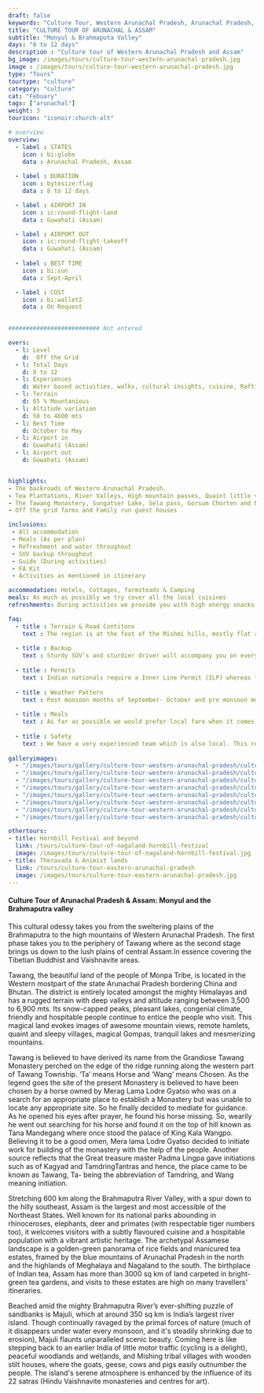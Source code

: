 ```yaml
---
draft: false
keywords: "Culture Tour, Western Arunachal Pradesh, Arunachal Pradesh, Assam"
title: "CULTURE TOUR OF ARUNACHAL & ASSAM" 
subtitle: "Monyul & Brahmaputa Valley"
days: "8 to 12 days"
description : "Culture tour of Western Arunachal Pradesh and Assam"
bg_image: /images/tours/culture-tour-western-arunachal-pradesh.jpg
image : /images/tours/culture-tour-western-arunachal-pradesh.jpg
type: "Tours" 
tourtype: "culture"
category: "culture"
cat: "Febuary"
tags: ["arunachal"]
weight: 3
touricon: "iconoir:church-alt"

# overview
overview:
  - label : STATES
    icon : bi:globe
    data : Arunachal Pradesh, Assam
    
  - label : DURATION
    icon : bytesize:flag
    data : 8 to 12 days

  - label : AIRPORT IN
    icon : ic:round-flight-land
    data : Guwahati (Assam)

  - label : AIRPORT OUT
    icon : ic:round-flight-takeoff
    data : Guwahati (Assam)
    
  - label : BEST TIME
    icon : bi:sun
    data : Sept-April

  - label : COST
    icon : bi:wallet2
    data : On Request

 
########################## Not entered

overs:
  - l: Level 
    d:  Off the Grid
  - l: Total Days 
    d: 8 to 12
  - l: Experiences
    d: Water based activities, walks, cultural insights, cuisine, Rafting & cycling
  - l: Terrain 
    d: 65 % Mountanious 
  - l: Altitude variation 
    d: 50 to 4600 mts
  - l: Best Time 
    d: October to May
  - l: Airport in 
    d: Guwahati (Assam)
  - l: Airport out
    d: Guwahati (Assam)


highlights:
- The backroads of Western Arunachal Pradesh.
- Tea Plantations, River Valleys, High mountain passes, Quaint little villages and more
- The Tawang Monastery, Sungatser Lake, Sela pass, Gorsum Chorten and Nameri Wildlife Sanctuary 
- Off the grid farms and Family run guest houses

inclusions:
 - All accommodation
 - Meals (As per plan)
 - Refreshment and water throughout
 - SUV backup throughout
 - Guide (During activities)
 - FA Kit
 - Activities as mentioned in itinerary

accommodation: Hotels, Cottages, farmsteads & Camping
meals: As much as possibly we try cover all the local cuisines
refreshments: During activities we provide you with high energy snacks.

faq:
  - title : Terrain & Road Contitons
    text : The region is at the foot of the Mishmi hills, mostly flat river plains
  
  - title : Backup
    text : Sturdy SUV’s and sturdier driver will accompany you on every trip. the condition of roads do not allow for larger vehicles, however do our best to provide you the best in comfort in relation to the routes that we ply on. These vehicles are along right from your airport pick up to your drop back to the airport.
  
  - title : Permits
    text : Indian nationals require a Inner Line Permit (ILP) whereas foreign nationals require Restricted Area Permits (RAP), both of which have a certain fees applicable.
  
  - title : Weather Pattern
    text : Post monsoon months of September- October and pre monsoon months of March-April are very pleasant with blue skies and a fair days. Peak winters are from November to February with the mercury coming down below 18 C, in the evenings, however the days are still favourable for cycling.
  
  - title : Meals
    text : As far as possible we would prefer local fare when it comes to meals, however we understand the need for comfort food when multiple days of intense exertion is required. Nutritious and palatable foot is always freshly cooked with fresh local ingredients. We provide potable packaged water which we carry in large 20lt cans so as keep plastic to the minimum. Reusable water bottles are provided at the onset of each journey.
  
  - title : Safety
    text : We have a very experienced team which is also local. This reflects in the overall safety of our tours. Rest assured your guides know where extra attention is required and when. All our routes are well known to us, we know where the nearest medical facilities are, we know whom to contact if in case of an emergency, we know all the alternate routes in case of road blockages. We have CASEVAC protocols in place to streamline the process in case of emergencies. You can rest easy knowing that in the outdoors in general and this region in particular you are in safe hands with us.
  
galleryimages:
  - "/images/tours/gallery/culture-tour-western-arunachal-pradesh/culture-tour-western-arunachal-pradesh1.jpg"
  - "/images/tours/gallery/culture-tour-western-arunachal-pradesh/culture-tour-western-arunachal-pradesh2.jpg"
  - "/images/tours/gallery/culture-tour-western-arunachal-pradesh/culture-tour-western-arunachal-pradesh3.jpg"
  - "/images/tours/gallery/culture-tour-western-arunachal-pradesh/culture-tour-western-arunachal-pradesh4.jpg"
  - "/images/tours/gallery/culture-tour-western-arunachal-pradesh/culture-tour-western-arunachal-pradesh5.jpg"  
  - "/images/tours/gallery/culture-tour-western-arunachal-pradesh/culture-tour-western-arunachal-pradesh6.jpg"
  - "/images/tours/gallery/culture-tour-western-arunachal-pradesh/culture-tour-western-arunachal-pradesh7.jpg"
  - "/images/tours/gallery/culture-tour-western-arunachal-pradesh/culture-tour-western-arunachal-pradesh8.jpg"

othertours:
- title: Hornbill Festival and beyond 
  link: /tours/culture-tour-of-nagaland-hornbill-festival
  image: /images/tours/culture-tour-of-nagaland-hornbill-festival.jpg
- title: Theravada & Animist lands 
  link: /tours/culture-tour-eastern-arunachal-pradesh
  image: /images/tours/culture-tour-eastern-arunachal-pradesh.jpg
---
```


#### Culture Tour of Arunachal Pradesh & Assam: Monyul and the Brahmaputra valley
 
This cultural odessy takes you from the sweltering plains of the Brahmaputra to the high mountains of Western Arunachal Pradesh. The first phase takes you to the periphery of Tawang where as the second stage brings us down to the lush plains of central Assam.In essence covering the Tibetian Buddhist and Vaishnavite areas.

Tawang, the beautiful land of the people of Monpa Tribe, is located in the Western mostpart of the state Arunachal Pradesh bordering China and Bhutan. The district is entirely located amongst the mighty Himalayas and has a rugged terrain with deep valleys and altitude ranging between 3,500 to 6,900 mts. Its snow-capped peaks, pleasant lakes, congenial climate, friendly and hospitable people continue to entice the people who visit. This magical land evokes images of awesome mountain views, remote hamlets, quaint and sleepy villages, magical Gompas, tranquil lakes and mesmerizing mountains.

Tawang is believed to have derived its name from the Grandiose Tawang Monastery perched on the edge of the ridge running along the western part of Tawang Township. ‘Ta’ means Horse and ‘Wang’ means Chosen. As the legend goes the site of the present Monastery is believed to have been chosen by a horse owned by Merag Lama Lodre Gyatso who was on a search for an appropriate place to establish a Monastery but was unable to locate any appropriate site. So he finally decided to mediate for guidance. As he opened his eyes after prayer, he found his horse missing. So, wearily he went out searching for his horse and found it on the top of hill known as Tana Mandegang where once stood the palace of King Kala Wangpo. Believing it to be a good omen, Mera lama Lodre Gyatso decided to initiate work for building of the monastery with the help of the people. Another source reflects that the Great treasure master Padma Lingpa gave initiations such as of Kagyad and TamdringTantras and hence, the place came to be known as Tawang, Ta- being the abbreviation of Tamdring, and Wang meaning initiation.

Stretching 600 km along the Brahmaputra River Valley, with a spur down to the hilly southeast, Assam is the largest and most accessible of the Northeast States. Well known for its national parks abounding in rhinoceroses, elephants, deer and primates (with respectable tiger numbers too), it welcomes visitors with a subtly flavoured cuisine and a hospitable population with a vibrant artistic heritage. The archetypal Assamese landscape is a golden-green panorama of rice fields and manicured tea estates, framed by the blue mountains of Arunachal Pradesh in the north and the highlands of Meghalaya and Nagaland to the south. The birthplace of Indian tea, Assam has more than 3000 sq km of land carpeted in bright-green tea gardens, and visits to these estates are high on many travellers' itineraries.

Beached amid the mighty Brahmaputra River’s ever-shifting puzzle of sandbanks is Majuli, which at around 350 sq km is India’s largest river island. Though continually ravaged by the primal forces of nature (much of it disappears under water every monsoon, and it's steadily shrinking due to erosion), Majuli flaunts unparalleled scenic beauty. Coming here is like stepping back to an earlier India of little motor traffic (cycling is a delight), peaceful woodlands and wetlands, and Mishing tribal villages with wooden stilt houses, where the goats, geese, cows and pigs easily outnumber the people. The island's serene atmosphere is enhanced by the influence of its 22 satras (Hindu Vaishnavite monasteries and centres for art).